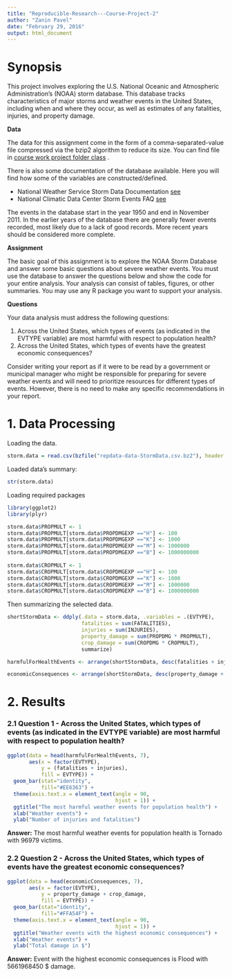 ```yaml
---
title: "Reproducible-Research---Course-Project-2"
author: "Zanin Pavel"
date: "February 29, 2016"
output: html_document
---
```


# Synopsis
This project involves exploring the U.S. National Oceanic and Atmospheric Administration's (NOAA) storm database. This database tracks characteristics of major storms and weather events in the United States, including when and where they occur, as well as estimates of any fatalities, injuries, and property damage.

**Data** 

The data for this assignment come in the form of a comma-separated-value file compressed via the bzip2 algorithm to reduce its size. You can find file in [course work project folder class](https://github.com/Filareth2015/Reproducible-Research-Course-Project)
.

There is also some documentation of the database available. Here you will find how some of the variables are constructed/defined.

* National Weather Service Storm Data Documentation [see](https://github.com/Filareth2015/Reproducible-Research-Course-Project)   
* National Climatic Data Center Storm Events FAQ [see](https://github.com/Filareth2015/Reproducible-Research-Course-Project)      

The events in the database start in the year 1950 and end in November 2011. In the earlier years of the database there are generally fewer events recorded, most likely due to a lack of good records. More recent years should be considered more complete.

**Assignment**

The basic goal of this assignment is to explore the NOAA Storm Database and answer some basic questions about severe weather events. You must use the database to answer the questions below and show the code for your entire analysis. Your analysis can consist of tables, figures, or other summaries. You may use any R package you want to support your analysis.

**Questions** 

Your data analysis must address the following questions:

1. Across the United States, which types of events (as indicated in the EVTYPE variable) are most harmful with respect to population health?
2. Across the United States, which types of events have the greatest economic consequences?    

Consider writing your report as if it were to be read by a government or municipal manager who might be responsible for preparing for severe weather events and will need to prioritize resources for different types of events. However, there is no need to make any specific recommendations in your report.



# 1. Data Processing

Loading the data.
```r
storm.data = read.csv(bzfile("repdata-data-StormData.csv.bz2"), header = TRUE)
```

Loaded data's summary:
```r
str(storm.data)
```

Loading required packages
```r
library(ggplot2)
library(plyr)
```

```r
storm.data$PROPMULT <- 1
storm.data$PROPMULT[storm.data$PROPDMGEXP =="H"] <- 100
storm.data$PROPMULT[storm.data$PROPDMGEXP =="K"] <- 1000
storm.data$PROPMULT[storm.data$PROPDMGEXP =="M"] <- 1000000
storm.data$PROPMULT[storm.data$PROPDMGEXP =="B"] <- 1000000000
        
storm.data$CROPMULT <- 1
storm.data$CROPMULT[storm.data$CROPDMGEXP =="H"] <- 100
storm.data$CROPMULT[storm.data$CROPDMGEXP =="K"] <- 1000
storm.data$CROPMULT[storm.data$CROPDMGEXP =="M"] <- 1000000
storm.data$CROPMULT[storm.data$CROPDMGEXP =="B"] <- 1000000000
```

Then summarizing the selected data.
```r
shortStormData <- ddply(.data = storm.data, .variables = .(EVTYPE),
                        fatalities = sum(FATALITIES), 
                        injuries = sum(INJURIES), 
                        property_damage = sum(PROPDMG * PROPMULT), 
                        crop_damage = sum(CROPDMG * CROPMULT), 
                        summarize)
```


```r
harmfulForHealthEvents <- arrange(shortStormData, desc(fatalities + injuries))
```


```r
economicConsequences <- arrange(shortStormData, desc(property_damage + crop_damage))
```

# 2. Results
### 2.1 Question 1 - Across the United States, which types of events (as indicated in the EVTYPE variable) are most harmful with respect to population health?

```r
ggplot(data = head(harmfulForHealthEvents, 7), 
       aes(x = factor(EVTYPE), 
           y = (fatalities + injuries), 
           fill = EVTYPE)) + 
  geom_bar(stat="identity", 
           fill="#EE6363") + 
  theme(axis.text.x = element_text(angle = 90, 
                                   hjust = 1)) + 
  ggtitle("The most harmful weather events for population health") + 
  xlab("Weather events") + 
  ylab("Number of injuries and fatalities")
```

**Answer:** The most harmful weather events for population health is Tornado with 96979 victims.

### 2.2 Question 2 - Across the United States, which types of events have the greatest economic consequences?
```r
ggplot(data = head(economicConsequences, 7), 
       aes(x = factor(EVTYPE), 
           y = property_damage + crop_damage, 
           fill = EVTYPE)) + 
  geom_bar(stat="identity", 
           fill="#FFA54F") + 
  theme(axis.text.x = element_text(angle = 90, 
                                   hjust = 1)) + 
  ggtitle("Weather events with the highest economic consequences") + 
  xlab("Weather events") + 
  ylab("Total damage in $")

```

**Answer:** Event with the highest economic consequences is Flood with 5661968450 $ damage.
